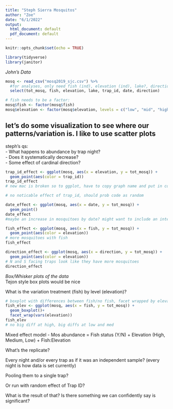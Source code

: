 ```yaml
---
title: "Steph Sierra Mosquitos"
author: "Zoe"
date: "6/1/2022"
output:
  html_document: default
  pdf_document: default
---
```


```r
knitr::opts_chunk$set(echo = TRUE)

library(tidyverse)
library(janitor)
```

*John’s Data*
```r
mosq <- read_csv("mosq2019_sjc.csv") %>% 
  #for analyses, only need fish (ind), elevation (ind), lake?, direction (ind) trap_id (random), date (random), tot_mosq(response var)
  select(tot_mosq, fish, elevation, lake, trap_id, date, direction)

# fish needs to be a factor:
mosq$fish <- factor(mosq$fish)
mosq$elevation <- factor(mosq$elevation, levels = c("low", "mid", "high"))
```

## let's do some visualization to see where our patterns/variation is. I like to use scatter plots
steph's qs:  
- What happens to abundance by trap night?  
- Does it systematically decrease?   
- Some effect of cardinal direction?  
  
```r
trap_id_effect <- ggplot(mosq, aes(x = elevation, y = tot_mosq)) +
  geom_point(aes(color = trap_id))
trap_id_effect
# new mac is broken so to ggplot, have to copy graph name and put in console

# no noticable effect of trap_id, should prob code as random

date_effect <- ggplot(mosq, aes(x = date, y = tot_mosq)) +
  geom_point()
date_effect
#maybe an increase in mosquitoes by date? might want to include an interaction of date and elev in model

fish_effect <- ggplot(mosq, aes(x = fish, y = tot_mosq)) +
  geom_point(aes(color = elevation))
# more mosquitoes with fish
fish_effect

direction_effect <- ggplot(mosq, aes(x = direction, y = tot_mosq)) +
  geom_point(aes(color = elevation))
# N and S facing traps look like they have more mosquitoes
direction_effect

```

*Box/Whisker plots of the data*  
Tejon style box plots would be nice  
  
What is the variation treatment (fish) by level (elevation)?  

```r
# boxplot with differences between fish/no fish, facet wrapped by elevation (hi/med/lo)
fish_elev <- ggplot(mosq, aes(x = fish, y = tot_mosq)) +
  geom_boxplot()+
  facet_wrap(vars(elevation))
fish_elev
# no big diff at high, big diffs at low and med

```


Mixed effect model - Mos abundance = Fish status (Y/N) + Elevation (High, Medium, Low) + Fish:Elevation

What’s the replicate?  

Every night and/or every trap as if it was an independent sample? (every night is how data is set currently)  

Pooling them to a single trap?  

Or run with random effect of Trap ID?  

What is the result of that? Is there something we can confidently say is significant?  





